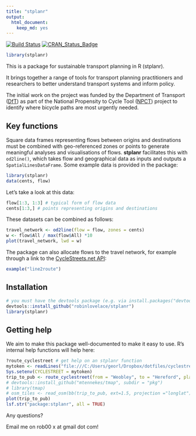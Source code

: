```yaml
---
title: "stplanr"
output:
  html_document:
    keep_md: yes
---
```


[![Build Status](https://travis-ci.org/Robinlovelace/stplanr.svg?branch=master)](https://travis-ci.org/Robinlovelace/stplanr) [![CRAN_Status_Badge](http://www.r-pkg.org/badges/version/stplanr)](http://cran.r-project.org/web/packages/stplanr)

```r
library(stplanr)
```


This is a package for sustainable transport planning in R (stplanr).

It brings together a range of tools for transport planning practitioners and
researchers to better understand transport systems and inform policy.

The initial work on the project was funded by the Department of Transport
([DfT](https://www.gov.uk/government/organisations/department-for-transport))
as part of the National Propensity to Cycle Tool
([NPCT](http://www.cedar.iph.cam.ac.uk/research/modelling/npct-tool/)) project to
identify where bicycle paths are most urgently needed.

## Key functions

Square data frames representing flows between origins and destinations
must be combined with geo-referenced zones or points to generate meaningful
analyses and visualisations of flows. **stplanr** facilitates this with 
`od2line()`, which takes flow and geographical data as inputs and
outputs a `SpatialLinesDataFrame`. Some example data is provided in the package:

```r
library(stplanr)
data(cents, flow)
```

Let's take a look at this data:

```r
flow[1:3, 1:3] # typical form of flow data
cents[1:3,] # points representing origins and destinations
```

These datasets can be combined as follows:

```r
travel_network <- od2line(flow = flow, zones = cents)
w <- flow$All / max(flow$All) *10
plot(travel_network, lwd = w)
```

The package can also allocate flows to the travel network, for example through
a link to the [CycleStreets.net API](https://www.cyclestreets.net/api/):

```r
example("line2route")
```

## Installation

```r
# you must have the devtools package (e.g. via install.packages("devtools"))
devtools::install_github("robinlovelace/stplanr")
library(stplanr)
```

## Getting help

We aim to make this package well-documented to make it easy to use.
R's internal help functions will help here:

```r
?route_cyclestreet # get help on an stplanr function
mytoken <- readLines("file:///C:/Users/georl/Dropbox/dotfiles/cyclestreets-api-key-rl")
Sys.setenv(CYCLESTREET = mytoken)
trip_to_pub <- route_cyclestreet(from = "Weobley", to = "Hereford", plan = "balanced")
# devtools::install_github("mtennekes/tmap", subdir = "pkg")
# library(tmap)
# osm_tiles <- read_osm(bb(trip_to_pub, ext=1.5, projection ="longlat"))
plot(trip_to_pub)
lsf.str("package:stplanr", all = TRUE)
```

Any questions?

Email me on rob00 x at gmail dot com!



